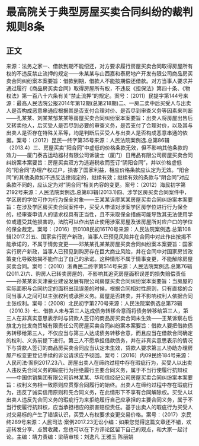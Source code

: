 # 最高院关于典型房屋买卖合同纠纷的裁判规则8条
## 正文
来源：法务之家一、借款到期不能偿还，对方要求履行房屋买卖合同取得房屋所有权的不违反禁止流押的规定——朱某某与山西嘉和泰房地产开发有限公司商品房买卖合同纠纷案本案要旨：借款到期，借款人不能按期偿还借款。对方当事人要求并通过履行《商品房买卖合同》取得房屋所有权，不违反《担保法》第四十条、《物权法》第一百八十六条有关“禁止流押”的规定。案号：（2011）民提字第144号来源：最高人民法院公报2014年第12期(总第218期)二、一房二卖中后买受人与出卖人是否构成恶意串通应根据其是否支付合理对价、是否尽到审查义务等因素来判断——孔某某、刘某某邹某某等房屋买卖合同纠纷案本案要旨：出卖人将房屋出售后又转卖他人，后买受人是否尽到必要的审查义务，是否支付了合理对价，以及其与出卖人是否存在特殊关系等，均是判断后买受人与出卖人是否构成恶意串通的依据。案号：（2012）昆民一终字第35号来源：人民法院案例选.总第86辑（2013.4）三、房屋买卖“阳合同”中虚低的价格条款无效，但不影响其他条款的效力——厦门泰吉运动器材有限公司诉骏士（厦门）日用品有限公司房屋买卖合同纠纷案本案要旨：房屋买卖双方为逃避税收而签订“阴阳合同”，并以价格虚低的“阳合同”办理产权过户，损害了国家利益，相应价格条款应认定为无效。“阳合同”的其他条款如不违反法律规定的，继续有效；继续有效的条款与“阴合同”对应条款不同的，应认定为对“阴合同”相关内容的变更。案号：（2012）海民初字第2192号来源：人民法院案例选.总第83辑(2013.1)四、涉学区房买卖合同案件中，学区房的学位可作为行为保全对象——王某某诉廖某某房屋买卖合同纠纷案本案要旨：在涉及学区房买卖合同案件中，买受人申请对涉案学区房学位进行行为保全的，经审查申请人的请求权具有正当性，且不采取保全措施可能导致其无法使用学位或遭受其他损害的，法院可以作出禁止使用涉案房屋及该房屋所对应户口的学位的保全裁定。案号：（2016）京0108民初16170号来源：人民法院案例选.总第108辑(2017.2)五、国家实行房产新政，当事人已预见风险并在合同中对此作出按揭不能承诺的，不属于情势变更——邓某某孔某某房屋买卖合同纠纷案本案要旨：国家实行房产新政，当事人已预见到购房存在巨大商业风险，并在合同中对国家房贷政策变化导致按揭不能作出了自己的承诺。这种情形不属于情事变更，不能解除房屋买卖合同。案号：（2010）浙甬民二终字第514号来源：人民法院案例选.总第76辑(2011.2)六、购房人已转卖房屋的，不影响其追究房屋面积误差的损失赔偿责任——孙某某诉天津豪业建设发展有限公司房屋买卖合同纠纷案本案要旨：当房屋的实际面积与合同约定的面积出现误差的时候，根据合同相对性原则，只有直接的合同当事人之间可以主张权利或承担义务。房屋是否转卖，并不影响权利人依据合同主张权利。案号：（2008）北民初字第270号来源：人民法院案例选总第73辑（2010.3）七、借款人未与第三人达成债务转移合意而将债务转移给第三人，第三人在非真实意思表示时与贷款人签订的商品房买卖合同未生效——王某诉察右后旗北方批发商贸城有限责任公司房屋买卖合同纠纷案本案要旨：借款人要把借款债务转移给第三人，不仅应当与第三人达成债务转移合意，而且应当在借款合同确定的权利、义务前提下进行。第三人不愿承担借款债务，并在非真实意思表示的情况下与贷款人签订的商品房买卖合同应当认定未生效，贷款人要求第三人协助办理房屋产权变更登记手续的诉讼请求应予驳回。案号：（2016）内09民终184号来源：人民司法·案例2017.23八、房屋出卖人在缔约过程中存在瑕疵行为，买受人以出卖人违反先合同义务的瑕疵行为拒绝履行主要合同义务，属于不当行使履行抗辩权——中国供销集团有限公司诉林某某、华和信经纪公司房屋买卖合同纠纷案本案要旨：权利义务相一致原则应贯穿合同履行的始终。出卖人在缔约过程中存在瑕疵行为，违反了诚实信用原则和先合同义务，在此情形下不享有合同解除权。买受人以出卖人违反先合同义务的瑕疵行为来拒绝履行自己应承担的主要合同义务，属于不当行使履行抗辩权，应当承担相应的损害赔偿责任。基于出卖人的瑕疵行为买受人对交易标的产生了错误认识，买受人有权要求变更交易价格。案号：（2017）京民终289号来源：人民司法·案例2017.23无讼小编：如果您觉得这篇文章还不错，欢迎转发分享、点赞收藏，您也可以在下方评论区留下自己的观点，和大家一起讨论。主编：靖力责编：梁萌审核：刘逸凡 王雅玉 陈丽娟
